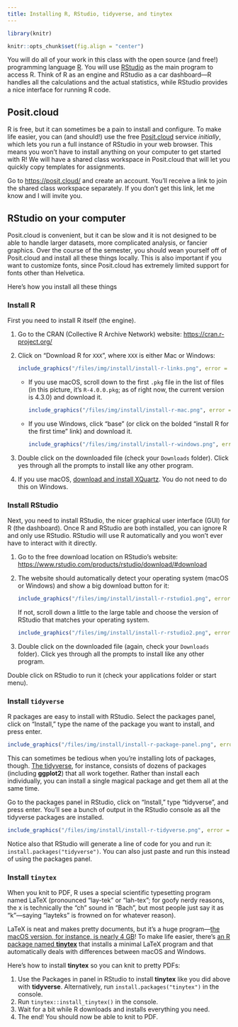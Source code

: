 ```yaml
---
title: Installing R, RStudio, tidyverse, and tinytex
---
```


```r
library(knitr)

knitr::opts_chunk$set(fig.align = "center")
```

You will do all of your work in this class with the open source (and free!) programming language [R](https://cran.r-project.org/). You will use [RStudio](https://www.rstudio.com/) as the main program to access R. Think of R as an engine and RStudio as a car dashboard—R handles all the calculations and the actual statistics, while RStudio provides a nice interface for running R code.


## Posit.cloud

R is free, but it can sometimes be a pain to install and configure. To make life easier, you can (and should!) use the free [Posit.cloud](http://posit.cloud/) service *initially*, which lets you run a full instance of RStudio in your web browser. This means you won't have to install anything on your computer to get started with R! We will have a shared class workspace in Posit.cloud that will let you quickly copy templates for assignments.

Go to <https://posit.cloud/> and create an account. You'll receive a link to join the shared class workspace separately. If you don't get this link, let me know and I will invite you.


## RStudio on your computer

Posit.cloud is convenient, but it can be slow and it is not designed to be able to handle larger datasets, more complicated analysis, or fancier graphics. Over the course of the semester, you should wean yourself off of Posit.cloud and install all these things locally. This is also important if you want to customize fonts, since Posit.cloud has extremely limited support for fonts other than Helvetica. 

Here's how you install all these things

### Install R

First you need to install R itself (the engine).

1. Go to the CRAN (Collective R Archive Network) website: <https://cran.r-project.org/>
2. Click on "Download R for `XXX`", where `XXX` is either Mac or Windows:

   ```r
   include_graphics("/files/img/install/install-r-links.png", error = FALSE)
   ```

   - If you use macOS, scroll down to the first `.pkg` file in the list of files (in this picture, it's `R-4.0.0.pkg`; as of right now, the current version is 4.3.0) and download it.
    
     ```r
     include_graphics("/files/img/install/install-r-mac.png", error = FALSE)
     ```
    
   - If you use Windows, click "base" (or click on the bolded "install R for the first time" link) and download it. 
    
     ```r
     include_graphics("/files/img/install/install-r-windows.png", error = FALSE)
     ```

3. Double click on the downloaded file (check your `Downloads` folder). Click yes through all the prompts to install like any other program.

4. If you use macOS, [download and install XQuartz](https://www.xquartz.org/). You do not need to do this on Windows.


### Install RStudio

Next, you need to install RStudio, the nicer graphical user interface (GUI) for R (the dashboard). Once R and RStudio are both installed, you can ignore R and only use RStudio. RStudio will use R automatically and you won't ever have to interact with it directly.

1. Go to the free download location on RStudio's website: <https://www.rstudio.com/products/rstudio/download/#download>
2. The website should automatically detect your operating system (macOS or Windows) and show a big download button for it:

   ```r
   include_graphics("/files/img/install/install-r-rstudio1.png", error = FALSE)
   ```
    
   If not, scroll down a little to the large table and choose the version of RStudio that matches your operating system.

   ```r
   include_graphics("/files/img/install/install-r-rstudio2.png", error = FALSE)
   ```

3. Double click on the downloaded file (again, check your `Downloads` folder). Click yes through all the prompts to install like any other program.

Double click on RStudio to run it (check your applications folder or start menu).


### Install `tidyverse`

R packages are easy to install with RStudio. Select the packages panel, click on "Install," type the name of the package you want to install, and press enter.

```r
include_graphics("/files/img/install/install-r-package-panel.png", error = FALSE)
```

This can sometimes be tedious when you're installing lots of packages, though. [The tidyverse](https://www.tidyverse.org/), for instance, consists of dozens of packages (including **ggplot2**) that all work together. Rather than install each individually, you can install a single magical package and get them all at the same time.

Go to the packages panel in RStudio, click on "Install," type "tidyverse", and press enter. You'll see a bunch of output in the RStudio console as all the tidyverse packages are installed.

```r
include_graphics("/files/img/install/install-r-tidyverse.png", error = FALSE)
```

Notice also that RStudio will generate a line of code for you and run it: `install.packages("tidyverse")`. You can also just paste and run this instead of using the packages panel.


### Install `tinytex`

When you knit to PDF, R uses a special scientific typesetting program named LaTeX (pronounced "lay-tek" or "lah-tex"; for goofy nerdy reasons, the x is technically the "ch" sound in "Bach", but most people just say it as "k"—saying "layteks" is frowned on for whatever reason).

LaTeX is neat and makes pretty documents, but it's a huge program—[the macOS version, for instance, is nearly 4 GB](https://tug.org/mactex/mactex-download.html)! To make life easier, there's [an R package named **tinytex**](https://yihui.org/tinytex/) that installs a minimal LaTeX program and that automatically deals with differences between macOS and Windows.

Here's how to install **tinytex** so you can knit to pretty PDFs:

1. Use the Packages in panel in RStudio to install **tinytex** like you did above with **tidyverse**. Alternatively, run `install.packages("tinytex")` in the console.
2. Run `tinytex::install_tinytex()` in the console.
3. Wait for a bit while R downloads and installs everything you need.
4. The end! You should now be able to knit to PDF.
